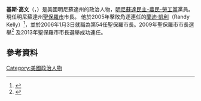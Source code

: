 {{noteTA
|1=zh-cn:克里斯·科尔曼;zh-tw:克里斯·科爾曼;zh-hk:基斯·高文
}}
{{Infobox State Senator
|name         = Chris Coleman
|image = ChrisColeman.jpg <!-- only free-content images are allowed for depicting living people - see [[WP:NONFREE|WP:NONFREE]] -->
|alt = 
|caption = 
|birth_date   ={{birth date and age|1961|9|1}}
|birth_place  = [[聖保羅_(明尼蘇達州)|聖保羅市]]
|death_date   =
|death_place  =
|restingplace =
|restingplacecoordinates =
|birthname    =
|nationality  =

<!-- political -->
|office      = 第54任[[聖保羅_(明尼蘇達州)|聖保羅]]市長
|term_start  = {{start date|2006|Jan|3}}
|term_end    = 
|predecessor = [[蘭迪·凱利|蘭迪·凱利]]
|successor   = 

<!-- personal -->
|party        = [[明尼蘇達民主-農民-勞工黨|明尼蘇達民主-農民-勞工黨]]
|otherparty   =  <!--For additional political affiliations-->
|spouse       = Connie Coleman
|partner      =  <!--For those with a domestic partner and not married-->
|relations    =
|children     = 
|residence    = [[聖保羅_(明尼蘇達州)|聖保羅市]]
|alma_mater   = [[明尼蘇達大學|明尼蘇達大學]] {{small|([[Bachelor_of_Arts|B.A.]])}}<br>[[明尼蘇達大學法學院|明尼蘇達大學]] {{small|([[Juris_doctor|J.D.]])}}
|occupation   = 
|profession   =律師
|committees   =
|religion     =
|signature    =
|signature_alt=
|website      =
|footnotes    =
}}
'''基斯·高文'''（{{lang|en|Chris Coleman}}，{{bd|1961年|9月1日}}）是美國明尼蘇達州的政治人物，[[明尼蘇達民主-農民-勞工黨|明尼蘇達民主-農民-勞工黨]]黨員。現任明尼蘇達州[[聖保羅_(明尼蘇達州)|聖保羅市]]市長。 他於2005年擊敗角逐連任的[[蘭迪·凱利|蘭迪·凱利]]（Randy Kelly）<ref>{{cite web |url=http://electionresults.sos.state.mn.us/20051108/ElecRslts.asp?CtyCd=62&M=MCD&Races=Mayor%20(City%20of%20St.%20Paul-140)&CtyNm=Ramsey&ZoneName=City%20of%20St.%20Paul-140&FIPSMCD=58000 |title=Minnesota Secretary of State Unofficial Results for City of Saint Paul-140 |accessdate=4 June 2010 |deadurl=yes |archiveurl=https://web.archive.org/web/20090527025920/http://electionresults.sos.state.mn.us/20051108/ElecRslts.asp?CtyCd=62&M=MCD&Races=Mayor%20(City%20of%20St.%20Paul-140)&CtyNm=Ramsey&ZoneName=City%20of%20St.%20Paul-140&FIPSMCD=58000 |archivedate=2009年5月27日 }}</ref>，並於2006年1月3日就職為第54任聖保羅市長。2009年聖保羅市市長選舉<ref>{{cite web |url=http://electionresults.sos.state.mn.us/20091103/ElecRslts.asp?CtyCd=62&M=MCD&Races=MAYOR%20%28CITY%20OF%20St.%20Paul-140%29&CtyNm=%3A58000&ZoneName=58000%20-%20City%20of%20St.%20Paul&DID=58000%20&mcdOffDist=1001 |title=Minnesota Secretary of State Unofficial Results for City of Saint Paul-140 |accessdate=5 June 2010 |deadurl=yes |archiveurl=https://web.archive.org/web/20120229033628/http://electionresults.sos.state.mn.us/20091103/ElecRslts.asp?CtyCd=62&M=MCD&Races=MAYOR%20%28CITY%20OF%20St.%20Paul-140%29&CtyNm=%3A58000&ZoneName=58000%20-%20City%20of%20St.%20Paul&DID=58000%20&mcdOffDist=1001 |archivedate=2012年2月29日 }}</ref> 及2013年聖保羅市市長選舉成功連任。

==參考資料==
{{reflist}}

{{DEFAULTSORT:Coleman, Chris (Politician)}}
[[Category:美國政治人物|Category:美國政治人物]]
